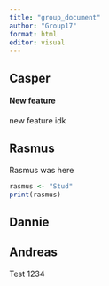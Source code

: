 ```yaml
---
title: "group_document"
author: "Group17"
format: html
editor: visual
---
```


## Casper

#### New feature

new feature idk

## Rasmus

Rasmus was here

```r
rasmus <- "Stud"
print(rasmus)
```

## Dannie

## Andreas

Test 1234
